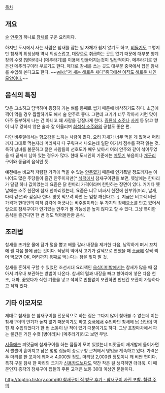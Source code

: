 [[목차]]
== 개요 ==
[[술]] [[안주]]의 하나로 [[참새]]를 구운 요리이다. 

하지만 도시에서 사는 사람은 참새를 잡는 일 자체가 쉽지 않기도 하고, [[비둘기]]도 그렇지만 참새의 위생상태 역시 의심스럽고, 대량으로 취급하는 곳도 없기 때문에 대부분 양계장의 수컷 [병아리]나 [메추라기]를 이용해 만들어지는것이 일반적이다. 메추라기로 만든건 메추리구이라 부르기도 한다. 제대로 참새를 쓰는 곳도 대부분 중국에서 잡은 참새를 수입해 쓴다고도 한다. ~~[[wiki:"저 새는 해로운 새다"중국에선 아직도 해로운 새인 모양이다.]]~~

== 음식의 특징 ==
맛은 고소하고 담백하며 굉장히 가는 뼈를 통째로 씹기 때문에 바삭하기도 하다. 소금에 찍어 먹을 경우 짭짤하기도 해서 술 안주로 좋다. 그런데 크기가 너무 작아서 저런 맛이 아주 풍부하게 나는 건 아니고 꽤 사람을 감질나게 한다. [[증류식 소주]]나 [[사케]] 등 맑고 향이 너무 강하지 않은 술과 잘 어울리며 [[희석식 소주]]와의 궁합도 좋은 편. 

다만 비주얼에서는 혐오감을 느끼는 사람이 많다. 요리 자체가 너무 먹을 게 없어서 머리까지 그대로 먹는지라 머리까지 다 구워져서 나오는데 일단 여기서 점수를 팍팍 잃는 것. 특히 남녀를 불문하고 젊은 사람들의 선호도가 매우 낮아서 여러 안주와 같이 섞어두었을 때 끝까지 남아 있는 경우가 많다. 현대 도시인의 기준에는 [[메뚜기]] 볶음이나 [[개구리]] 구이와 동급의 음식인 듯.

예전에는 비교적 저렴한 가격에 먹을 수 있는 [[안주]]였기 때문에 인기폭발 정도까지는 아니어도 많은 주당들이 즐긴 안주이지만[* [[식객]]에서 참새구이편을 보면, 옛날에는 한마리가 달걀 하나 값이었는데 요즘은 닭 한마리 가격이라며 한탄하는 장면이 있다. 거기다 옛날에는 소주 한잔에 참새 한마리였는데, 요즘은 너무 비싸서 한잔에 한부위(머리, 날개, 다리 같은)라 감질나 한다. 양껏 먹으려 하면 돈 엄청 깨진다고..;], 지금은 비교적 비싼 가격과 현대인의 미적 감각에 어긋나는 비주얼이라는 두 가지의 장애요소를 안고 있어서 앞으로 참새구이가 인기있는 안주가 될 가능성은 높지 않다고 할 수 있다. 그냥 특이한 음식을 즐긴다면 한 번 정도 먹어볼만한 음식. 

== 조리법 ==
참새를 뜨거운 물에 담가 털을 뽑고 배를 갈라 내장을 제거한 다음, 납작하게 펴서 꼬치에 꿴 다음 불에 굽는 것이다. 적당히 익어서 고기가 갈색으로 변했을 때 [[소금]]에 살짝 찍어 먹으면 OK. 머리까지 통째로 먹는다는 점을 잊지 말 것.

참새를 흔하게 구할 수 있었던 조선시대 요리책인 [[음식디미방]]에서는 참새가 많을 때 잡아서 겨우내 보관하는 방법이 나온다. 참새의 털과 내장을 빼고 항아리에 넣은 다음 천초, 대파, 끓였다가 식힌 기름을 넣고 석회로 빈틈없이 보관하면 반년간 보관이 가능하다고 적혀 있다.

== 기타 이모저모 ==
제대로 참새를 쓴 참새구이를 전문적으로 하는 집은 그다지 많이 찾아볼 수 없는데 이는 참새구이의 인기가 높지 않기 때문이기도 하고 [[중국]]에서 수입하던 참새에 [[납]] [[산탄]]이 박힌 채 수입되었다가 한 번 소동이 난 적이 있기 때문이기도 하다. 그냥 포장마차에서 파는 물건은 거진 수컷 [병아리]나 [메추라기]라고 보면 무방.

[[서울]]에는 피맛골에 참새구이를 하는 집들이 모여 있었는데 피맛골이 재개발에 들어가면서 뿔뿔이 흩어지고 남은 몇몇 집들이 종로구청 근처에서 영업을 계속하고 있다. 가격은 두 마리를 한 꼬치에 꿰어서 4,000원 정도. 마리당 2,000원 정도이니 꽤 비싼 편이다. 특히 구운 참새 한 마리의 크기가 [[신용카드]]보다도 약간 작은 걸 생각하면 더더욱. 이 때문인지 종각의 참새구이 집들의 주된 고객은 보통 30대 이상인 분들이다.

[[http://toptrip.tistory.com/60 참새구이 집 방문 후기 - 참새구이 사진 포함. 혐짤 주의]]

